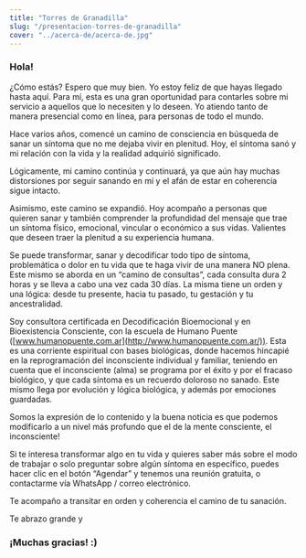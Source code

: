 ```yaml
---
title: "Torres de Granadilla"
slug: "/presentacion-torres-de-granadilla"
cover: "../acerca-de/acerca-de.jpg"
---
```


### Hola!

¿Cómo estás? Espero que muy bien. Yo estoy feliz de que hayas llegado hasta aquí. Para mí, esta es una gran oportunidad para contarles sobre mi servicio a aquellos que lo necesiten y lo deseen. Yo atiendo tanto de manera presencial como en línea, para personas de todo el mundo.

Hace varios años, comencé un camino de consciencia en búsqueda de sanar un síntoma que no me dejaba vivir en plenitud. Hoy, el síntoma sanó y mi relación con la vida y la realidad adquirió significado.

Lógicamente, mi camino continúa y continuará, ya que aún hay muchas distorsiones por seguir sanando en mí y el afán de estar en coherencia sigue intacto.

Asimismo, este camino se expandió. Hoy acompaño a personas que quieren sanar y también comprender la profundidad del mensaje que trae un síntoma físico, emocional, vincular o económico a sus vidas. Valientes que deseen traer la plenitud a su experiencia humana.

Se puede transformar, sanar y decodificar todo tipo de síntoma, problemática o dolor en tu vida que te haga vivir de una manera NO plena. Este mismo se aborda en un “camino de consultas”, cada consulta dura 2 horas y se lleva a cabo una vez cada 30 días. La misma tiene un orden y una lógica: desde tu presente, hacia tu pasado, tu gestación y tu ancestralidad.

Soy consultora certificada en Decodificación Bioemocional y en Bioexistencia Consciente, con la escuela de Humano Puente ([www.humanopuente.com.ar](http://www.humanopuente.com.ar/)). Esta es una corriente espiritual con bases biológicas, donde hacemos hincapié en la reprogramación del inconsciente individual y familiar, teniendo en cuenta que el inconsciente (alma) se programa por el éxito y por el fracaso biológico, y que cada síntoma es un recuerdo doloroso no sanado. Este mismo llega por evolución y lógica biológica, y además por emociones guardadas.

Somos la expresión de lo contenido y la buena noticia es que podemos modificarlo a un nivel más profundo que el de la mente consciente, el inconsciente!

Si te interesa transformar algo en tu vida y quieres saber más sobre el modo de trabajar o solo preguntar sobre algún síntoma en específico, puedes hacer clic en el botón “Agendar” y tenemos una reunión gratuita, o contactarme vía WhatsApp / correo electrónico.

Te acompaño a transitar en orden y coherencia el camino de tu sanación.

Te abrazo grande y

### ¡Muchas gracias! :)
